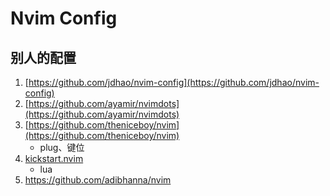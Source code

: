 # Nvim Config

## 别人的配置

1.  [https://github.com/jdhao/nvim-config](https://github.com/jdhao/nvim-config)
2.  [https://github.com/ayamir/nvimdots](https://github.com/ayamir/nvimdots)
3.  [https://github.com/theniceboy/nvim](https://github.com/theniceboy/nvim)
    - plug、键位
4.  [kickstart.nvim](https://github.com/nvim-lua/kickstart.nvim)
    - lua
5.  https://github.com/adibhanna/nvim